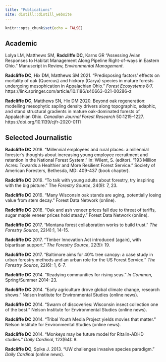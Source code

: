 ```yaml
---
title: "Publications"
site: distill::distill_website
---
```


```r
knitr::opts_chunk$set(echo = FALSE)
```

## Academic

Lolya LM, Matthews SM, **Radcliffe DC**, Karns GR “Assessing Avian Responses to Habitat Management Along Pipeline Right-of-ways in Eastern Ohio.” Manuscript in Review, *Environmental Management*. 

**Radcliffe DC**, Hix DM, Matthews SM 2021. “Predisposing factors’ effects on mortality of oak (Quercus) and hickory (Carya) species in mature forests undergoing mesophication in Appalachian Ohio.”
*Forest Ecosystems* 8:7. https://link.springer.com/article/10.1186/s40663-021-00286-z 

**Radcliffe DC**, Matthews SN, Hix DM 2020. Beyond oak regeneration: modelling mesophytic sapling density drivers along topographic, edaphic, and stand structural gradients in mature oak-dominated forests of Appalachian Ohio. *Canadian Journal Forest Research* 50:1215–1227. https://doi.org/10.1139/cjfr-2020-0111

## Selected Journalistic

**Radcliffe DC** 2018. “Millennial employees and rural places: a millennial forester’s thoughts about increasing young employee recruitment and retention in the National Forest System.” In: Wilent, S. (editor). "193 Million Acres: Towards a Healthier and More Resilient Forest Service." Society of American Foresters, Bethesda, MD: 409-437 (book chapter).

**Radcliffe DC** 2019. “To talk with young adults about forestry, try inspiring with the big picture.” The
*Forestry Source*, 24(9): 7, 23.

**Radcliffe DC** 2019. “Many Wisconsin oak stands are aging, potentially losing value from stem decay.”
Forest Data Network (online).

**Radcliffe DC** 2018. “Oak and ash veneer prices fall due to threat of tariffs, sugar maple veneer prices hold steady.” Forest Data Network (online).

**Radcliffe DC** 2017. “Montana forest collaboration works to build trust.” *The Forestry Source*, 22(4):1, 14-15.

**Radcliffe DC** 2017. “Timber Innovation Act introduced (again), with bipartisan support.” *The Forestry Source*, 22(5): 19.

**Radcliffe DC** 2017. “Baltimore aims for 40% tree canopy: a case study in urban forestry methods and an urban role for the US Forest Service.” *The Forestry Source*, 22(6): 1, 6-7.

**Radcliffe DC** 2014. “Readying communities for rising seas.” *In Common*, Spring/Summer 2014: 23.

**Radcliffe DC** 2014. “Early agriculture drove global climate change, research shows.” Nelson Institute for Environmental Studies (online news).

**Radcliffe DC** 2014. “Swarm of discoveries: Wisconsin insect collection one of the best.” Nelson Institute for Environmental Studies (online news).

**Radcliffe DC** 2014. “Tribal Youth Media Project yields movies that matter.” Nelson Institute for Environmental Studies (online news).

**Radcliffe DC** 2014. “Monkeys may be future model for Ritalin-ADHD studies.” *Daily Cardinal*, 123(64): 8.

**Radcliffe DC**, Spike J. 2013. “UW challenges invasive species paradigm.” *Daily Cardinal* (online news). 